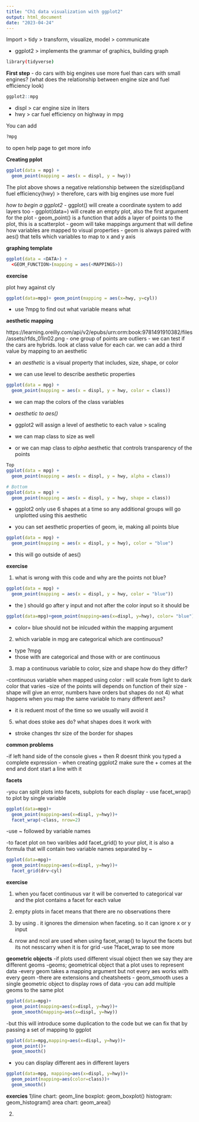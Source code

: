 ```yaml
---
title: "Ch1 data visualization with ggplot2"
output: html_document
date: "2023-04-24"
---
```



Import \> tidy \> transform, visualize, model \> communicate

-   ggplot2 \> implements the grammar of graphics, building graph

```bash
library(tidyverse)
```

**First step**
- do cars with big engines use more fuel than cars with small engines?
(what does the relationship between engine size and fuel efficiency look)

```r
ggplot2::mpg
```

- displ > car engine size in liters 
- hwy > car fuel efficiency on highway in mpg

You can add 
```r
?mpg
```

to open help page to get more info

**Creating pplot**

```r
ggplot(data = mpg) +
  geom_point(mapping = aes(x = displ, y = hwy))
```

The plot above shows a negative relationship between the size(displ)and fuel efficiency(hwy)
> therefore, cars with big engines use more fuel 

*how to begin a ggplot2*
- ggplot() will create a coordinate system to add layers too 
- ggplot(data=) will create an empty plot, also the first argument for the plot 
- geom_point() is a function that adds a layer of points to the plot, this is a scatterplot
- geom will take mappings argument that will define how variables are mapped to visual properties 
- geom is always paired with aes() that tells which variables to map to x and y axis

**graphing template**

```r
ggplot(data = <DATA>) +
  <GEOM_FUNCTION>(mapping = aes(<MAPPINGS>))
```

**exercise**

plot hwy against cly 
```r
ggplot(data=mpg)+ geom_point(mapping = aes(x=hwy, y=cyl))
```

- use ?mpg to find out what variable means what

**aesthetic mapping**

https://learning.oreilly.com/api/v2/epubs/urn:orm:book:9781491910382/files/assets/rfds_01in02.png
- one group of points are outliers 
- we can test if the cars are hybrids. look at class value for each car. we can add a third value by mapping to an aesthetic

- an *aesthetic* is a visual property that includes, size, shape, or color 

- we can use level to describe aesthetic properties 

```r
ggplot(data = mpg) +
  geom_point(mapping = aes(x = displ, y = hwy, color = class))

```

- we can map the colors of the class variables 
- *aesthetic to aes()* 
- ggplot2 will assign a level of aesthetic to each value > scaling 

- we can map class to size as well
- or we can map class to *alpha* aesthetic that controls transparency of the points

```r
Top
ggplot(data = mpg) +
  geom_point(mapping = aes(x = displ, y = hwy, alpha = class))

# Bottom
ggplot(data = mpg) +
  geom_point(mapping = aes(x = displ, y = hwy, shape = class))
```

- ggplot2 only use 6 shapes at a time so any additional groups will go unplotted using this aesthetic

- you can set aesthetic properties of geom, ie, making all points blue 
```r
ggplot(data = mpg) +
  geom_point(mapping = aes(x = displ, y = hwy), color = "blue")
```
- this will go outside of aes()

**exercise**

1) what is wrong with this code and why are the points not blue?
```r
ggplot(data = mpg) +
  geom_point(mapping = aes(x = displ, y = hwy, color = "blue"))
```

- the ) should go after y input and not after the color input so it should be 
```r
ggplot(data=mpg)+geom_point(mapping=aes(x=displ, y=hwy), color= "blue")
```

- color= blue should not be inlcuded within the mapping argument


2) which variable in mpg are categorical which are continuous?

- type ?mpg
- those with <chr> are categorical and those with <dbl> or <int> are continuous 

3) map a continuous variable to color, size and shape how do they differ? 

-continuous variable when mapped using color : will scale from light to dark color that varies 
-size of the points will depends on function of their size 
-shape will give an error, numbers have orders but shapes do not 
4) what happens when you map the same variable to many different aes?

- it is reduent most of the time so we usually will avoid it 

5) what does stoke aes do? what shapes does it work with

- stroke changes thr size of the border for shapes 


**common problems**

-if left hand side of the console gives + then R doesnt think you typed a complete expression
- when creating ggplot2 make sure the + comes at the end and dont start a line with it 

**facets**

-you can split plots into facets, subplots for each display 
- use facet_wrap() to plot by single variable
```r
ggplot(data=mpg)+
  geom_point(mapping=aes(x=displ, y=hwy))+
  facet_wrap(~class, nrow=2)
```

-use ~ followed by variable names 

-to facet plot on two varibles add facet_grid() to your plot, it is also a formula that will contain two variable names separated by ~
```r
ggplot(data=mpg)+
  geom_point(mapping=aes(x=displ, y=hwy))+
  facet_grid(drv~cyl)
```

**exercise**

1) when you facet continuous var it will be converted to categorical var and the plot contains a facet for each value

2) empty plots in facet means that there are no observations there 

3) by using . it ignores the dimension when faceting. so it can ignore x or y input 

4) nrow and ncol are used when using facet_wrap() to layout the facets but its not nesscarry when it is for grid
-use ?facet_wrap to see more 

**geometric objects**
-if plots used different visual object then we say they are different geoms 
-geoms; geometrical object that a plot uses to represent data 
-every geom takes a mapping argument but not every aes works with every geom 
-there are extensions and cheatsheets
- geom_smooth uses a single geometric object to display rows of data 
-you can add multiple geoms to the same plot 
```r
ggplot(data=mpg)+
  geom_point(mapping=aes(x=displ, y=hwy))+
  geom_smooth(mapping=aes(x=displ, y=hwy))
```
-but this will introduce some duplication to the code but we can fix that by passing a set of mapping to ggplot 
```r
ggplot(data=mpg,mapping=aes(x=displ, y=hwy))+
  geom_point()+
  geom_smooth()
```
- you can display different aes in different layers 
```r
ggplot(data=mpg, mapping=aes(x=displ, y=hwy))+
  geom_point(mapping=aes(color=class))+
  geom_smooth()
```
**exercies**
1)line chart: geom_line 
boxplot: geom_boxplot()
histogram: geom_histogram()
area chart: geom_area()

2)